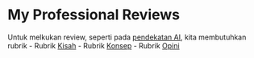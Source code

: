 # My Professional Reviews
Untuk melkukan review, seperti pada [pendekatan AI](../My_Personal_Reviews/Doc.5.Mengevaluasi-Esai-Berdasarkan-Rubrik.pdf), kita membutuhkan rubrik
- Rubrik [Kisah](Dok.4.a.Rubrik_Kisah.pdf)
- Rubrik [Konsep](Dok.4.b.Rubrik_Konsep.pdf)
- Rubrik [Opini](Dok.4.c.Rubrik_Opini.pdf)